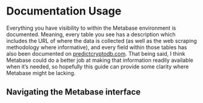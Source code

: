 # Documentation Usage

Everything you have visibility to within the Metabase environment is documented. Meaning, every table you see has a description which includes the URL of where the data is collected (as well as the web scraping methodology where informative), and every field within those tables has also been documented on [predictcryptodb.com](https://predictcryptodb.com). That being said, I think Metabase could do a better job at making that information readily available when it's needed, so hopefully this guide can provide some clarity where Metabase might be lacking.

## Navigating the Metabase interface



